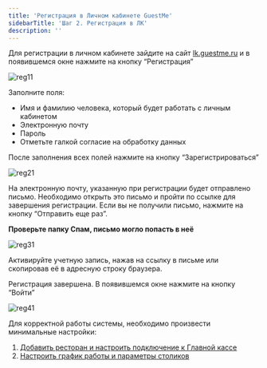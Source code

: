 ---
title: 'Регистрация в Личном кабинете GuestMe'
sidebarTitle: 'Шаг 2. Регистрация в ЛК'
description: ''
---

Для регистрации в личном кабинете зайдите на сайт [lk.guestme.ru](https://lk.guestme.ru/) и в появившемся окне нажмите на кнопку “Регистрация”

![reg11](https://guestme.ru/wp-content/uploads/2020/08/reg11-600x584.png)

Заполните поля:

- Имя и фамилию человека, который будет работать с личным кабинетом
- Электронную почту
- Пароль
- Отметьте галкой согласие на обработку данных

После заполнения всех полей нажмите на кнопку “Зарегистрироваться”

![reg21](https://guestme.ru/wp-content/uploads/2020/08/reg21-600x584.png)

На электронную почту, указанную при регистрации будет отправлено письмо. Необходимо открыть это письмо и пройти по ссылке для завершения регистрации. Если вы не получили письмо, нажмите на кнопку “Отправить еще раз”.

**Проверьте папку Спам, письмо могло попасть в неё**

![reg31](https://guestme.ru/wp-content/uploads/2020/08/reg31-600x589.png)

Активируйте учетную запись, нажав на ссылку в письме или скопировав её в адресную строку браузера.

Регистрация завершена. В появившемся окне нажмите на кнопку “Войти”

![reg41](https://guestme.ru/wp-content/uploads/2020/08/reg41-600x599.png)

Для корректной работы системы, необходимо произвести минимальные настройки:

1. [Добавить ресторан и настроить подключение к Главной кассе](/quickstart/step3-add-restaurant)
2. [Настроить график работы и параметры столиков](/quickstart/step4-required-settings)